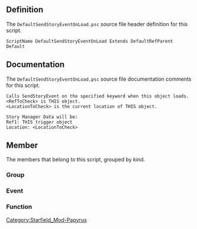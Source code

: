 {{Script_Object_Summary
| title = DefaultSendStoryEventOnLoad
| name = [[SFM:Script-DefaultSendStoryEventOnLoad|DefaultSendStoryEventOnLoad]]
| extends = [[SFM:Script-DefaultRefParent|DefaultRefParent]] → [[SFM:Script-ObjectReference|ObjectReference]] → [[SFM:Script-Form|Form]] → [[SFM:Script-ScriptObject|ScriptObject]]
| flags = Default
}}


== Definition ==
The <code>DefaultSendStoryEventOnLoad.psc</code> source file header definition for this script.

<source lang="papyrus">
ScriptName DefaultSendStoryEventOnLoad Extends DefaultRefParent Default
</source>


== Documentation ==
The <code>DefaultSendStoryEventOnLoad.psc</code> source file documentation comments for this script.

<source>
Calls SendStoryEvent on the specified keyword when this object loads.
<RefToCheck> is THIS object.
<LocationToCheck> is the current location of THIS object.

Story Manager Data will be:
Ref1: THIS trigger object
Location: <LocationToCheck>
</source>


== Member ==
The members that belong to this script, grouped by kind.

=== Group ===
{{Script_Object_Member_Summary
| title = Quest_Properties
| script = [[SFM:Script-DefaultSendStoryEventOnLoad|DefaultSendStoryEventOnLoad]]
| name = [[SFM:Script-DefaultSendStoryEventOnLoad/Quest_Properties|Quest_Properties]]
| kind = Group
| flags = collapsed
| documentation = Double-Click to EXPAND
}}

{{Script_Object_Member_Summary
| title = Script_Specific_Properties
| script = [[SFM:Script-DefaultSendStoryEventOnLoad|DefaultSendStoryEventOnLoad]]
| name = [[SFM:Script-DefaultSendStoryEventOnLoad/Script_Specific_Properties|Script_Specific_Properties]]
| kind = Group
}}

=== Event ===
{{Script_Object_Member_Summary
| title = OnInit
| script = [[SFM:Script-DefaultSendStoryEventOnLoad|DefaultSendStoryEventOnLoad]]
| name = [[SFM:Script-DefaultSendStoryEventOnLoad/OnInit|OnInit]]
| kind = Event
}}

{{Script_Object_Member_Summary
| title = OnLoad
| script = [[SFM:Script-DefaultSendStoryEventOnLoad|DefaultSendStoryEventOnLoad]]
| name = [[SFM:Script-DefaultSendStoryEventOnLoad/OnLoad|OnLoad]]
| kind = Event
}}

=== Function ===
{{Script_Object_Member_Summary
| title = DoSpecificThing
| script = [[SFM:Script-DefaultSendStoryEventOnLoad|DefaultSendStoryEventOnLoad]]
| name = [[SFM:Script-DefaultSendStoryEventOnLoad/DoSpecificThing|DoSpecificThing]]
| kind = Function
| parameters = DefaultScriptFunctions:ParentScriptFunctionParams ParentScriptFunctionParams, ObjectReference RefToDoThingWith = none, bool LastRefToDoThingWith = true
| documentation = Reimplementing Parent's empty function
}}


[[Category:Starfield_Mod-Papyrus]]
